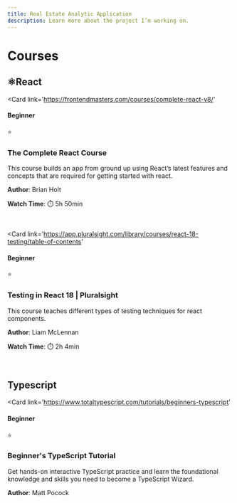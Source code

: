```yaml
---
title: Real Estate Analytic Application
description: Learn more about the project I’m working on.
---
```



# Courses

<span>

## ⚛️React

</span>

<Card 
	link='https://frontendmasters.com/courses/complete-react-v8/'
>
<Row justifyContent='space-between'>
<Col>

#### Beginner

</Col>
<Col>⭐</Col>
</Row>

### The Complete React Course

This course builds an app from ground up using React’s latest features and concepts that are required for getting started with react.

<Row justifyContent='space-between'>
<Col>

**Author**: Brian Holt

</Col>
<Col>

**Watch Time**: ⏱️ 5h 50min

</Col>
</Row>

</Card>

<br />

<Card 
	link='https://app.pluralsight.com/library/courses/react-18-testing/table-of-contents'
>
<Row justifyContent='space-between'>
<Col>

#### Beginner

</Col>
<Col>⭐</Col>
</Row>

### Testing in React 18 | Pluralsight

This course teaches different types of testing techniques for react components.
<Row justifyContent='space-between'>
<Col>

**Author**: Liam McLennan

</Col>
<Col>

**Watch Time**: ⏱️ 2h 4min

</Col>
</Row>
</Card>

<br/>

<span>

## Typescript

</span>

<Card 
	link='https://www.totaltypescript.com/tutorials/beginners-typescript'
>
<Row justifyContent='space-between'>
<Col>

#### Beginner

</Col>
<Col>⭐</Col>
</Row>

### Beginner's TypeScript Tutorial

Get hands-on interactive TypeScript practice and learn the foundational knowledge and skills you need to become a TypeScript Wizard.

<Row justifyContent='space-between'>
<Col>

**Author**: Matt Pocock

</Col>
</Row>

</Card>
